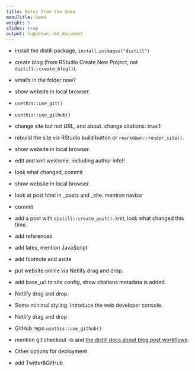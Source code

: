 ```yaml
---
title: Notes from the demo
menuTitle: Demo
weight: 5
slides: true
output: hugodown::md_document
---
```


- install the distill package, `install.packages("distill")`

- create blog (from RStudio Create New Project, not `distill::create_blog()`).

- what's in the folder now?

- show website in local browser.

- `usethis::use_git()`

- `usethis::use_github()`

- change site but not URL, and about. change citations: true!!!

- rebuild the site via RStudio build button or `rmarkdown::render_site()`.

- show website in local browser.

- edit and knit welcome. including author info!!

- look what changed, commit

- show website in local browser.

- look at post html in _posts and _site. mention navbar

- commit

- add a post with `distill::create_post()`. knit, look what changed this time.

- add references

- add latex, mention JavaScript

- add footnote and aside

- put website online via Netlify drag and drop.

- add base_url to site config, show citations metadata is added.

- Netlify drag and drop.

- Some minimal styling. Introduce the web developer console.

- Netlify drag and drop

- GitHub repo `usethis::use_github()`

- mention git checkout -b and [the distill docs about blog post workflows](https://rstudio.github.io/distill/blog_workflow.html).

- Other options for deployment

- add Twitter&GitHub
